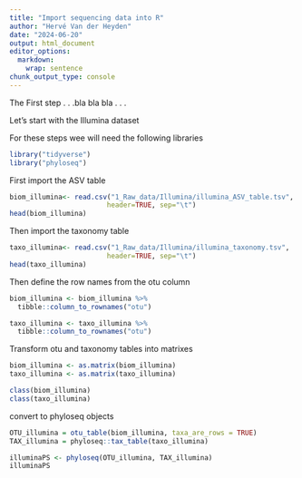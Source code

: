 ```yaml
---
title: "Import sequencing data into R"
author: "Hervé Van der Heyden"
date: "2024-06-20"
output: html_document
editor_options: 
  markdown: 
    wrap: sentence
chunk_output_type: console
---
```





The First step .
. .bla bla bla .
. .

Let's start with the Illumina dataset

For these steps wee will need the following libraries

```r
library("tidyverse")
library("phyloseq")
```

First import the ASV table

```r
biom_illumina<- read.csv("1_Raw_data/Illumina/illumina_ASV_table.tsv", 
                        header=TRUE, sep="\t")
head(biom_illumina)

```

Then import the taxonomy table

```r
taxo_illumina<- read.csv("1_Raw_data/Illumina/illumina_taxonomy.tsv", 
                        header=TRUE, sep="\t")
head(taxo_illumina)
```

Then define the row names from the otu column

```r
biom_illumina <- biom_illumina %>%
  tibble::column_to_rownames("otu") 

taxo_illumina <- taxo_illumina %>%
  tibble::column_to_rownames("otu") 
```

Transform otu and taxonomy tables into matrixes

```r
biom_illumina <- as.matrix(biom_illumina)
taxo_illumina <- as.matrix(taxo_illumina)

class(biom_illumina)
class(taxo_illumina) 
```

convert to phyloseq objects

```r
OTU_illumina = otu_table(biom_illumina, taxa_are_rows = TRUE)
TAX_illumina = phyloseq::tax_table(taxo_illumina)

illuminaPS <- phyloseq(OTU_illumina, TAX_illumina)
illuminaPS
```
